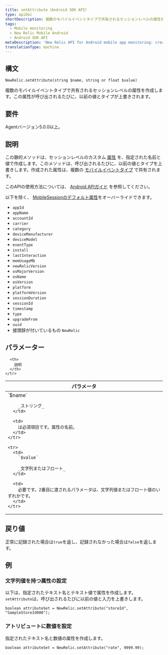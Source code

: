 ```yaml
---
title: setAttribute（Android SDK API）
type: apiDoc
shortDescription: 複数のモバイルイベントタイプで共有されるセッションレベルの属性を作成します。この属性が呼び出されるたびに、以前の値とタイプが上書きされます。
tags:
  - Mobile monitoring
  - New Relic Mobile Android
  - Android SDK API
metaDescription: 'New Relic API for Android mobile app monitoring: create a custom attribute to annotate your data.'
translationType: machine
---
```


## 構文

```
NewRelic.setAttribute(string $name, string or float $value)
```

複数のモバイルイベントタイプで共有されるセッションレベルの属性を作成します。この属性が呼び出されるたびに、以前の値とタイプが上書きされます。

## 要件

Agentバージョン5.0.0以上。

## 説明

この静的メソッドは、セッションレベルのカスタム [属性](/docs/insights/explore-data/custom-events/insert-custom-attributes-events-new-relic-mobile#attribute-definition) を、指定された名前と値で作成します。このメソッドは、呼び出されるたびに、以前の値とタイプを上書きします。作成された属性は、複数の [モバイルイベントタイプ](/docs/insights/insights-data-sources/default-data/mobile-events) で共有されます。

このAPIの使用方法については、 [Android APIガイド](/docs/mobile-monitoring/new-relic-mobile-android/install-configure/work-android-sdk-api#attributes-events-insights) を参照してください。

以下を除く、 [MobileSessionのデフォルト属性](/docs/insights/insights-data-sources/default-attributes/mobile-default-attributes-insights)をオーバーライドできます。

* `appId`
* `appName`
* `accountId`
* `carrier`
* `category`
* `deviceManufacturer`
* `deviceModel`
* `eventType`
* `install`
* `lastInteraction`
* `memUsageMb`
* `newRelicVersion`
* `osMajorVersion`
* `osName`
* `osVersion`
* `platform`
* `platformVersion`
* `sessionDuration`
* `sessionId`
* `timestamp`
* `type`
* `upgradeFrom`
* `uuid`
* 接頭辞が付いているもの `NewRelic`

## パラメーター

<table>
  <thead>
    <tr>
      <th width="25%">
        パラメータ
      </th>

      <th>
        説明
      </th>
    </tr>
  </thead>

  <tbody>
    <tr>
      <td>
        `$name`

        _ストリング_
      </td>

      <td>
        は必須項目です。属性の名前。
      </td>
    </tr>

    <tr>
      <td>
        `$value`

        _文字列またはフロート_
      </td>

      <td>
        必要です。2番目に渡されるパラメータは、文字列値またはフロート値のいずれかです。
      </td>
    </tr>
  </tbody>
</table>

## 戻り値

正常に記録された場合は`true`を返し、記録されなかった場合は`false`を返します。

## 例

### 文字列値を持つ属性の設定

以下は、指定されたテキスト名とテキスト値で属性を作成します。 `setAttribute`は、呼び出されるたびに以前の値と入力を上書きします。

```
boolean attributeSet = NewRelic.setAttribute("storeId", "SampleStoreId000");
```

### アトリビュートに数値を設定

指定されたテキスト名と数値の属性を作成します。

```
boolean attributeSet = NewRelic.setAttribute("rate", 9999.99);
```